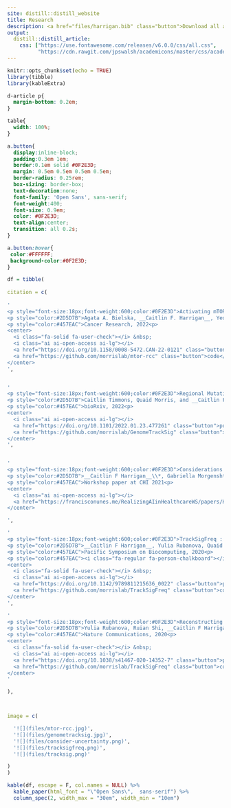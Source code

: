 ```yaml
---
site: distill::distill_website
title: Research
description: <a href="files/harrigan.bib" class="button">Download all as BibTeX</a> <br>  <i class="fa-solid fa-user-check"> </i> Peer reviewed &nbsp;&nbsp; <i class="ai ai-open-access ai-lg"></i> Open access &nbsp;&nbsp; * Indicates equal contribution 
output:
  distill::distill_article:
    css: ["https://use.fontawesome.com/releases/v6.0.0/css/all.css",
          "https://cdn.rawgit.com/jpswalsh/academicons/master/css/academicons.min.css"]
---
```


```r
knitr::opts_chunk$set(echo = TRUE)
library(tibble)
library(kableExtra)
```

```css
d-article p{
  margin-bottom: 0.2em;
}

table{
  width: 100%;
}

a.button{
  display:inline-block;
  padding:0.3em 1em;
  border:0.1em solid #0F2E3D;
  margin: 0.5em 0.5em 0.5em 0.5em;
  border-radius: 0.25rem;
  box-sizing: border-box;
  text-decoration:none;
  font-family: 'Open Sans', sans-serif;
  font-weight:400;
  font-size: 0.9em;
  color: #0F2E3D;
  text-align:center;
  transition: all 0.2s;
}

a.button:hover{
 color:#FFFFFF;
 background-color:#0F2E3D;
}
```


```r
df = tibble(
  
citation = c(
  
'
<p style="font-size:18px;font-weight:600;color:#0F2E3D">Activating mTOR mutations are detrimental in nutrient-poor conditions<p> 
<p style="color:#2D5D7B">Agata A. Bielska, __Caitlin F. Harrigan__, Yeon Ju Kyung, Quaid Morris, Wilhelm Palm, and Craig B. Thompson<p>
<p style="color:#457EAC">Cancer Research, 2022<p>
<center>
  <i class="fa-solid fa-user-check"></i> &nbsp;
  <i class="ai ai-open-access ai-lg"></i> 
  <a href="https://doi.org/10.1158/0008-5472.CAN-22-0121" class="button">paper</a>
  <a href="https://github.com/morrislab/mtor-rcc" class="button">code</a>
</center>
',


'
<p style="font-size:18px;font-weight:600;color:#0F2E3D">Regional Mutational Signature Activities in Cancer Genomes<p>
<p style="color:#2D5D7B">Caitlin Timmons, Quaid Morris, and __Caitlin F. Harrigan__<p>
<p style="color:#457EAC">bioRxiv, 2022<p>
<center>
  <i class="ai ai-open-access ai-lg"></i>
  <a href="https://doi.org/10.1101/2022.01.23.477261" class="button">preprint</a>
  <a href="https://github.com/morrislab/GenomeTrackSig" class="button">code</a>
</center>
',


'
<p style="font-size:18px;font-weight:600;color:#0F2E3D">Considerations for Visualizing Uncertainty in Clinical Machine Learning Models<p>
<p style="color:#2D5D7B">__Caitlin F Harrigan__\\*, Gabriella Morgenshtern\\*, Anna Goldenberg, and Fanny Chevalier<p>
<p style="color:#457EAC">Workshop paper at CHI 2021<p>
<center>
  <i class="ai ai-open-access ai-lg"></i>
  <a href="https://francisconunes.me/RealizingAIinHealthcareWS/papers/Harrigan2021.pdf" class="button">paper</a>
</center>

',

'
<p style="font-size:18px;font-weight:600;color:#0F2E3D">TrackSigFreq : subclonal reconstructions based on mutation signatures and allele frequencies<p>
<p style="color:#2D5D7B">__Caitlin F Harrigan__, Yulia Rubanova, Quaid Morris, and Alina Selega<p>
<p style="color:#457EAC">Pacific Symposium on Biocomputing, 2020<p>
<p style="color:#457EAC"><i class="fa-regular fa-person-chalkboard"></i> Presented at PSB 2020<p>
<center>
  <i class="fa-solid fa-user-check"></i> &nbsp;
  <i class="ai ai-open-access ai-lg"></i>
  <a href="https://doi.org/10.1142/9789811215636_0022" class="button">paper</a>
  <a href="https://github.com/morrislab/TrackSigFreq" class="button">code</a>
</center>
',

'
<p style="font-size:18px;font-weight:600;color:#0F2E3D">Reconstructing evolutionary trajectories of mutation signature activities in cancer using TrackSig<p>
<p style="color:#2D5D7B">Yulia Rubanova, Ruian Shi, __Caitlin F Harrigan__, Roujia Li, Jeff Wintersinger, Nil Sahin, Amit Deshwar, and Quaid Morris<p>
<p style="color:#457EAC">Nature Communications, 2020<p>
<center>
  <i class="fa-solid fa-user-check"></i> &nbsp;
  <i class="ai ai-open-access ai-lg"></i>
  <a href="https://doi.org/10.1038/s41467-020-14352-7" class="button">paper</a>
  <a href="https://github.com/morrislab/TrackSigFreq" class="button">code</a>
</center>
'

),



image = c(

  '![](files/mtor-rcc.jpg)',
  '![](files/genometracksig.jpg)',
  '![](files/consider-uncertainty.png)',
  '![](files/tracksigfreq.png)',
  '![](files/tracksig.png)'

)
)

kable(df, escape = F, col.names = NULL) %>%
  kable_paper(html_font = "\"Open Sans\",  sans-serif") %>%
  column_spec(2, width_max = "30em", width_min = "10em")

```



